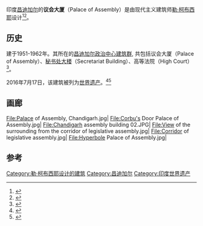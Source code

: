 {{Infobox building
| image = Palace of Assembly Chandigarh 2007.jpg
| architect = [[勒·柯布西耶|勒·柯布西耶]]
| completion_date = 1962
| start_date = 1951
| inauguration_date =  1964年4月15日
| embedded = {{Designation list
 | embed = yes
 | designation1 = World Heritage Site
 | designation1_offname = [[勒·柯布西耶的建筑作品|勒·柯布西耶的建筑作品]]
 | designation1_date = 2016年7月17日
 | designation1_number = 1321rev
 }}
| native_name =
| native_name_lang =
| location = [[昌迪加尔|昌迪加尔]]
| location_country = {{flag|India}}
}}
印度[[昌迪加尔|昌迪加尔]]的'''议会大厦'''（Palace of Assembly）是由现代主义建筑师[[勒·柯布西耶|勒·柯布西耶]]设计<ref name="gua">{{cite news |first=Jason |last=Burke |url=https://www.theguardian.com/artanddesign/2011/mar/07/chandigarh-le-corbusier-heritage-site |title=Le Corbusier's Indian masterpiece Chandigarh is stripped for parts | Art and design |work=The Guardian |date=7 March 2011 |accessdate=2013-07-02 |archive-date=2017-11-07 |archive-url=https://web.archive.org/web/20171107015622/https://www.theguardian.com/artanddesign/2011/mar/07/chandigarh-le-corbusier-heritage-site |dead-url=no }}</ref><ref>{{cite news |url=http://timesofindia.indiatimes.com/city/chandigarh/Conserving-Le-Corbusiers-heritage-comes-into-focus/articleshow/576101.cms? |title=Conserving Le Corbusier's heritage comes into focus |work=The Times Of India |date=23 March 2004 |accessdate=2014-09-16 |archive-date=2018-09-05 |archive-url=https://web.archive.org/web/20180905114329/https://timesofindia.indiatimes.com/city/chandigarh/Conserving-Le-Corbusiers-heritage-comes-into-focus/articleshow/576101.cms |dead-url=no }}</ref>。

==历史==
建于1951-1962年。其所在的[[昌迪加尔政治中心建筑群|昌迪加尔政治中心建筑群]], 共包括议会大厦（Palace of Assembly）、[[秘书处大楼_(昌迪加尔)|秘书处大楼]]（Secretariat Building）、高等法院（High Court）<ref>{{cite news |first=Khushboo |last=Sandhu |url=http://www.indianexpress.com/news/capitol-complex-as-le-corbusier-wanted-it/635844/ |title=Capitol Complex, as Le Corbusier wanted it, remains incomplete |work=Indian Express |date=19 June 2010 |accessdate=2013-07-02 |archive-date=2013-11-27 |archive-url=https://web.archive.org/web/20131127074822/http://www.indianexpress.com/news/capitol-complex-as-le-corbusier-wanted-it/635844 |dead-url=no }}</ref>。

2016年7月17日，该建筑被列为[[世界遗产|世界遗产]]。<ref name="UNESCO1">{{Cite web |url=http://indiatoday.intoday.in/story/buddha-bihar-nalanda-mahavihara-unesco-world-heritage-site-chandigarh/1/717209.html |title=Tile: UNESCO approves all 3 Indian nominations for heritage tag, Publisher: India Today news, Published on: 18 July 2016, Accessed on: 18 July 2016 |access-date=2020-11-15 |archive-date=2016-07-19 |archive-url=https://web.archive.org/web/20160719134259/http://indiatoday.intoday.in/story/buddha-bihar-nalanda-mahavihara-unesco-world-heritage-site-chandigarh/1/717209.html |dead-url=no }}</ref><ref>{{cite news | date=15 July 2016 | agency=UNESCO World Heritage Centre | accessdate=15 July 2016 | language=en | url=https://whc.unesco.org/en/news/1524 | title=Four sites inscribed on UNESCO’s World Heritage List | work=whc.unesco.org | archive-date=2016-07-16 | archive-url=https://web.archive.org/web/20160716131638/https://whc.unesco.org/en/news/1524 | dead-url=no }}</ref>

==画廊==
<gallery>
File:Palace of Assembly, Chandigarh.jpg|
File:Corbu's Door Palace of Assembly.jpg|
File:Chandigarh assembly building 02.JPG|
File:View of the surrounding from the corridor of legislative assembly.jpg|
File:Corridor of legislative assembly.jpg|
File:Hyperbole Palace of Assembly.jpg|
</gallery>

==参考==
{{reflist}}

{{coord|30.7573|N|76.8066|E|source:wikidata|display=title}}
[[Category:勒·柯布西耶设计的建筑|Category:勒·柯布西耶设计的建筑]]
[[Category:昌迪加尔|Category:昌迪加尔]]
[[Category:印度世界遗产|Category:印度世界遗产]]